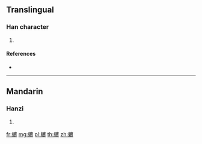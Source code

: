 {{character info/new}}
==Translingual==

===Han character===
{{Han char|rn=158|rad=身|as=20|sn=27|four=23486|canj=HHJMC}}

# {{defn|Han|sort=身20}}

====References====
* {{Han ref|kx=1238.290|dkj=38171|dj=1712.330|hdz=63814.220|uh=8EC9|ud=36553|bh=F9AC|bd=63916}}

----

==Mandarin==

===Hanzi===
{{cmn-hanzi|pin=[[yù]] ([[yu4]])|wg=yü<sup>4</sup>}}

# {{defn|lang=cmn|sort=身20}}

[[fr:軉]]
[[mg:軉]]
[[pl:軉]]
[[th:軉]]
[[zh:軉]]